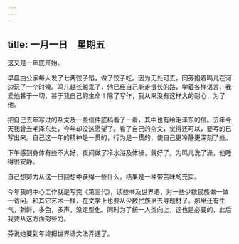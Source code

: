 ```yaml
---
---
---
```

title: 一月一日　星期五
---




这又是一年底开始。

早晨由公家每人发了七两饺子馅，做了饺子吃。因为无处可去，同芬抱着鸣儿在河边玩了一个时候。鸣儿越长越乖了，他已经自己能走很长的路，学着各样语言，我爱他甚于一切，甚于我自己的生命！除了写作，我从来没有这样大的耐心，为了他。

把自己去年写过的杂文及一些信件底稿看了一看，其中也有给毛泽东的信。去年今天我曾去毛泽东处，今年却没这愿望了。看了自己的杂文，觉得还可以，要写的已写出来。自己这一年的精神是一贯的，行为是一贯的，使自己更冷静更深刻了些。

下午感到身体有些不大好，夜间做了冷水浴及体操，就好了。为鸣儿洗了澡，他睡得很安静。

自己想努力从这一日回想中获得一些什么，结果是一种带苦味的充实。

今年我的中心工作就是写完《第三代》，读些书及世界语，对一些少数民族做一做一访问。和其它艺术一样，在文学上也要从少数民族里去寻题材了。那里还有生气，新鲜，多色，多声，没定型化。同时为了统一人类向上，这也是必要的，此后我要从这方面努些力。

芬说她要到年终把世界语文法弄通了。